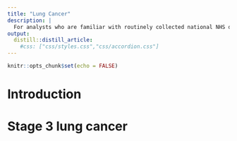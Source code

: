 ```yaml
---
title: "Lung Cancer"
description: |
  For analysts who are familiar with routinely collected national NHS data and provides a data dictionary, data quality and summary of methods for defining cohorts, characteristics and outcomes of lung cancer patients.
output: 
  distill::distill_article:
    #css: ["css/styles.css","css/accordion.css"]
---
```


```r
knitr::opts_chunk$set(echo = FALSE)
```

# Introduction
:::{ .boxy .boxy-myinfo }

:::

# Stage 3 lung cancer